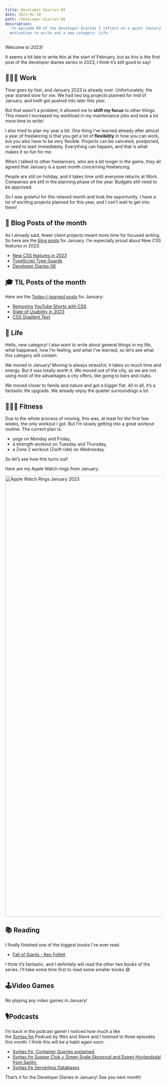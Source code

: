 ```yaml
---
title: Developer Diaries 09
date: 2023-02-10
path: /developer-diaries-09
description:
  'In episode 09 of the Developer Diaries I reflect on a quiet January, lot of
  motivation to write and a new category: Life.'
---
```


Welcome to 2023!

It seems a bit late to write this at the start of February, but as this is the
first post of the developer diaries series in 2023, I think it’s still good to
say!

## 👨🏻‍💻 Work

Time goes by fast, and January 2023 is already over. Unfortunately, the year
started slow for me. We had two big projects planned for mid of January, and
both got pushed into later this year.

But that wasn’t a problem; it allowed me to **shift my focus** to other things.
This meant I increased my workload in my maintenance jobs and took a lot more
time to write!

I also tried to plan my year a bit. One thing I’ve learned already after almost
a year of freelancing is that you get a lot of **flexibility** in how you can
work, but you also have to be very flexible. Projects can be canceled,
postponed, or need to start immediately. Everything can happen, and that is what
makes it so fun for me.

When I talked to other freelancers, who are a bit longer in the game, they all
agreed that January is a quiet month concerning freelancing.

People are still on holiday, and it takes time until everyone returns at Work.
Companies are still in the planning phase of the year. Budgets still need to be
approved.

So I was grateful for this relaxed month and took the opportunity. I have a lot
of exciting projects planned for this year, and I can’t wait to get into them!

## 📝 Blog Posts of the month

As I already said, fewer client projects meant more time for focused writing. So
here are the [blog posts](/blog) for January. I’m especially proud about New CSS
features in 2023.

- [New CSS features in 2023](/blog/new-css-features-in-2023)
- [TypeScript Type Guards](/blog/typescript-type-guards)
- [Developer Diaries 08](/blog/developer-diaries-08)

## 🎓 TIL Posts of the month

Here are the [Today-I-learned posts](/today-i-learned) for January:

- [Removing YouTube Shorts with CSS](/today-i-learned/removing-youtube-shorts-with-css)
- [State of Usability in 2023](/today-i-learned/state-of-usability-in-2023)
- [CSS Gradient Text](/today-i-learned/css-gradient-text)

## 🏡 Life

Hello, new category! I also want to write about general things in my life, what
happened, how I’m feeling, and what I’ve learned, so let’s see what this
category will contain.

We moved in January! Moving is always stressful; it takes so much time and
energy. But it was totally worth it. We moved out of the city, as we are not
using most of the advantages a city offers, like going to bars and clubs.

We moved closer to family and nature and got a bigger flat. All in all, it’s a
fantastic life upgrade. We already enjoy the quieter surroundings a lot.

## 🏋🏻‍♀️ Fitness

Due to the whole process of moving, this was, at least for the first few weeks,
the only workout I got. But I’m slowly getting into a great workout routine. The
current plan is:

- yoga on Monday and Friday,
- a strength workout on Tuesday and Thursday,
- a Zone 2 workout (Zwift ride) on Wednesday.

So let’s see how this turns out!

Here are my Apple Watch rings from January:

<Image
  src="/images/apple-watch-rings-january-2023.webp"
  alt="Apple Watch Rings January 2023"
  width="1080"
  height="1412"
/>

## 📚 Reading

I finally finished one of the biggest books I’ve ever read.

- [Fall of Giants - Ken Follett](https://www.goodreads.com/book/show/7315573-fall-of-giants)

I think it’s fantastic, and I definitely will read the other two books of the
series. I’ll take some time first to read some smaller books 😅

## 🕹Video Games

No playing any video games in January!

## 🎙Podcasts

I’m back in the podcast game! I noticed how much a like
the [Syntax.fm](http://syntax.fm/) Podcast by Wes and Steve and I listened to
three episodes this month. I think this will be a habit again soon.

- [Syntax.fm  Container Queries explained ](https://syntax.fm/show/566/container-queries-explained)
- [Syntax.fm Supper Club × Simen Svale Skogsrud and Espen Hovlandsdal from Sanity ](https://syntax.fm/show/565/supper-club-simen-svale-skogsrud-and-espen-hovlandsdal-from-sanity)
- [Syntax.fm Serverless Databases](https://syntax.fm/show/551/serverless-databases)

That’s it for the Developer Diaries in January! See you next month!
